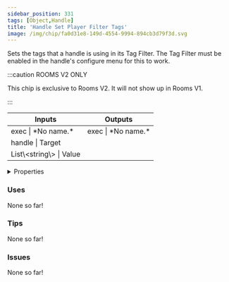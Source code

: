 ```yaml
---
sidebar_position: 331
tags: [Object,Handle]
title: 'Handle Set Player Filter Tags'
image: /img/chip/fa0d31e8-149d-4554-9994-894cb3d79f3d.svg
---
```


Sets the tags that a handle is using in its Tag Filter. The Tag Filter must be enabled in the handle's configure menu for this to work.

:::caution ROOMS V2 ONLY

This chip is exclusive to Rooms V2. It will not show up in Rooms V1.

:::


<IChip uuid="fa0d31e8-149d-4554-9994-894cb3d79f3d"/>

<table><thead><tr><th>Inputs</th><th>Outputs</th></tr></thead><tbody><tr><td>exec | *No name.*</td><td>exec | *No name.*</td></tr><tr><td>handle | Target</td><td /></tr><tr><td>List\&lt;string\&gt; | Value</td><td /></tr></tbody></table>

<details>
  <summary>Properties</summary>
  <div>
    <div>
    <table>
      <tbody>
        <tr>
          <td>Is beta required?</td>
          <td>No</td>
        </tr>
        <tr>
          <td>Is chip a trolling risk?</td>
          <td>No</td>
        </tr>
        <tr>
          <td>Is chip a role assignment risk?</td>
          <td>No</td>
        </tr>
        <tr>
          <td>Chip UUID</td>
          <td>fa0d31e8-149d-4554-9994-894cb3d79f3d</td>
        </tr>
        <tr>
          <td>Room availability</td>
          <td>Rooms V2 only</td>
        </tr>
      </tbody>
    </table>
    </div>
  </div>
</details>

### Uses

None so far!

### Tips

None so far!

### Issues

None so far!